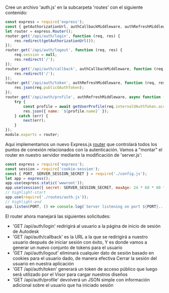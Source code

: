 Cree un archivo 'auth.js' en la subcarpeta 'routes' con el siguiente contenido:

```js title="routes/auth.js"
const express = require('express');
const { getAuthorizationUrl, authCallbackMiddleware, authRefreshMiddleware, getUserProfile } = require('../services/aps.js');
let router = express.Router();
router.get('/api/auth/login', function (req, res) {
    res.redirect(getAuthorizationUrl());
});
router.get('/api/auth/logout', function (req, res) {
    req.session = null;
    res.redirect('/');
});
router.get('/api/auth/callback', authCallbackMiddleware, function (req, res) {
    res.redirect('/');
});
router.get('/api/auth/token', authRefreshMiddleware, function (req, res) {
    res.json(req.publicOAuthToken);
});
router.get('/api/auth/profile', authRefreshMiddleware, async function (req, res, next) {
    try {
        const profile = await getUserProfile(req.internalOAuthToken.access_token);
        res.json({ name: `${profile.name}` });
    } catch (err) {
        next(err);
    }
});
module.exports = router;
```

Aquí implementamos un nuevo Express.js [router](http://expressjs.com/en/4x/api.html#router) que
controlará todos los puntos de conexión relacionados con la autenticación. Vamos a "montar" el router en nuestro servidor
mediante la modificación de 'server.js':

```js title="server.js"
const express = require('express');
const session = require('cookie-session');
const { PORT, SERVER_SESSION_SECRET } = require('./config.js');
let app = express();
app.use(express.static('wwwroot'));
app.use(session({ secret: SERVER_SESSION_SECRET, maxAge: 24 * 60 * 60 * 1000 }));
// highlight-start
app.use(require('./routes/auth.js'));
// highlight-end
app.listen(PORT, () => console.log(`Server listening on port ${PORT}...`));
```

El router ahora manejará las siguientes solicitudes:

- 'GET /api/auth/login' redirigirá al usuario a la página de inicio de sesión de Autodesk
- 'GET /api/auth/callback' es la URL a la que se redirigirá a nuestro usuario después de iniciar sesión con éxito,
Y es donde vamos a generar un nuevo conjunto de tokens para el usuario
- 'GET /api/auth/logout' eliminará cualquier dato de sesión basado en cookies para el usuario dado, de manera efectiva
Cerrar la sesión del usuario en nuestra aplicación
- 'GET /api/auth/token' generará un token de acceso público que luego será utilizado por el Visor
para cargar nuestros diseños
- 'GET /api/auth/profile' devolverá un JSON simple con información adicional sobre el usuario que ha iniciado sesión